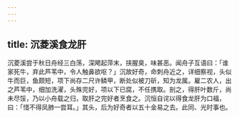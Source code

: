 ```yaml
---
---
---
```

title: 沉菱溪食龙肝
---



沉菱溪尝于秋日舟经三白荡，深飔起萍末，挟腥臭，味甚恶。闻舟子互语曰：「谁家死牛，弃此芦苇中，令人触鼻欲呕？」沉故好奇，命刺舟近之，详细察视，头似牛而巨，鱼颇短，项下尚存二尺许鳞甲，断处似被刀斫，知为龙属。雇二农人，出之芦苇中，细加洗濯，头殊完好，项以下已腐，不任携取。剖之，得肝叶数斤，尚未尽馁，乃以小舟载之归，取肝之完好者烹食之。沉恒自诧以得食龙肝为口福，曰：「惜不得凤肺一尝耳。」其头，后为好奇者以五十金易之去。此同、光时事也。